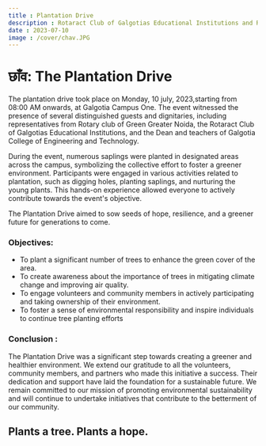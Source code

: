 ```yaml
---
title : Plantation Drive
description : Rotaract Club of Galgotias Educational Institutions and Rotary Club of Green Greater Noida organized a Plantation Drive. The drive aimed to promote environmental sustainability, raise awareness about the importance of tree planting, and create a greener and healthier environment for our community.
date : 2023-07-10
image : /cover/chav.JPG
---
```


# छाँव: The Plantation Drive

The plantation drive took place on Monday, 10 july, 2023,starting from 08:00 AM onwards, at Galgotia Campus One. The event witnessed the presence of several distinguished guests and dignitaries, including representatives from Rotary club of Green Greater Noida, the Rotaract Club of Galgotias Educational Institutions, and the Dean and teachers of Galgotia College of Engineering and Technology.

During the event, numerous saplings were planted in designated areas across the campus, symbolizing the collective effort to foster a greener environment. Participants were engaged in various activities related to plantation, such as digging holes, planting saplings, and nurturing the young plants. This hands-on experience allowed everyone to actively contribute towards the event's objective.

The Plantation Drive aimed to sow seeds of hope, resilience, and a greener future for generations to come.

### Objectives:
- To plant a significant number of trees to enhance the green cover of the area.
- To create awareness about the importance of trees in mitigating climate change and improving air quality.
- To engage volunteers and community members in actively participating and taking ownership of their environment.
- To foster a sense of environmental responsibility and inspire individuals to continue tree planting efforts

### Conclusion :
The Plantation Drive was a significant step towards creating a greener and healthier environment. We extend our gratitude to all the volunteers, community members, and partners who made this initiative a success. Their dedication and support have laid the foundation for a sustainable future. We remain committed to our mission of promoting environmental sustainability and will continue to undertake initiatives that contribute to the betterment of our community.
## Plants a tree. Plants a hope.